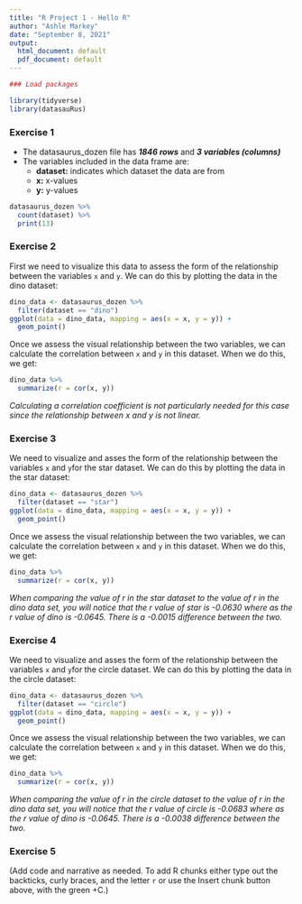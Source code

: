 ```yaml
---
title: "R Project 1 - Hello R"
author: "Ashle Markey"
date: "September 8, 2021"
output:
  html_document: default
  pdf_document: default
---
```


```r
### Load packages
```
```r
library(tidyverse) 
library(datasauRus)
```


### Exercise 1  
  
  - The datasaurus_dozen file has ***1846 rows*** and ***3 variables (columns)***
  - The variables included in the data frame are:
    + **dataset:** indicates which dataset the data are from
    + **x:** x-values 
    + **y:** y-values 

```r
datasaurus_dozen %>% 
  count(dataset) %>% 
  print(13)
```

### Exercise 2

First we need to visualize this data to assess the form of the relationship between the variables `x` and `y`. We can do this by plotting the data in the dino dataset:  

```r
dino_data <- datasaurus_dozen %>%
  filter(dataset == "dino")
ggplot(data = dino_data, mapping = aes(x = x, y = y)) +
  geom_point()
```
  
  Once we assess the visual relationship between the two variables, we can calculate the correlation between `x` and `y` in this dataset. When we do this, we get:

```r
dino_data %>%
  summarize(r = cor(x, y))
```
*Calculating a correlation coefficient is not particularly needed for this case since the relationship between x and y is not linear.*


### Exercise 3

We need to visualize and asses the form of the relationship between the variables `x` and `y`for the star dataset. We can do this by plotting the data in the star dataset:  

```r
dino_data <- datasaurus_dozen %>%
  filter(dataset == "star")
ggplot(data = dino_data, mapping = aes(x = x, y = y)) +
  geom_point()
```

Once we assess the visual relationship between the two variables, we can calculate the correlation between `x` and `y` in this dataset. When we do this, we get:
 
```r
dino_data %>%
  summarize(r = cor(x, y))
```
  *When comparing the value of r in the star dataset to the value of r in the dino data set, you* 
  *will notice that the r value of star is -0.0630 where as the r value of dino is -0.0645. There*
  *is a -0.0015 difference between the two.*


### Exercise 4

We need to visualize and asses the form of the relationship between the variables `x` and `y`for the circle dataset. We can do this by plotting the data in the circle dataset:

```r
dino_data <- datasaurus_dozen %>%
  filter(dataset == "circle")
ggplot(data = dino_data, mapping = aes(x = x, y = y)) +
  geom_point()
```

Once we assess the visual relationship between the two variables, we can calculate the correlation between `x` and `y` in this dataset. When we do this, we get:

```r
dino_data %>%
  summarize(r = cor(x, y))
```
*When comparing the value of r in the circle dataset to the value of r in the dino data set, you will notice that the r value of circle is -0.0683 where as the r value of dino is -0.0645. There is a -0.0038 difference between the two.*


### Exercise 5

(Add code and narrative as needed. To add R chunks either type out the backticks, curly braces, and the letter `r` or use the Insert chunk button above, with the green +C.)
